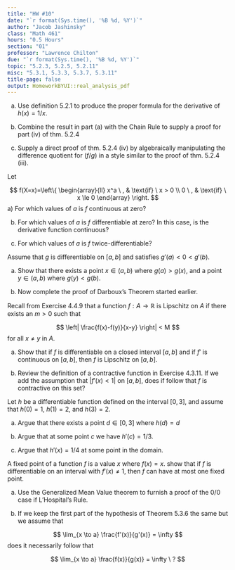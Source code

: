 ```yaml
---
title: "HW #10"
date: "`r format(Sys.time(), '%B %d, %Y')`"
author: "Jacob Jashinsky"
class: "Math 461"
hours: "0.5 Hours"
section: "01"
professor: "Lawrence Chilton"
due: "`r format(Sys.time(), '%B %d, %Y')`"
topic: "5.2.3, 5.2.5, 5.2.11"
misc: "5.3.1, 5.3.3, 5.3.7, 5.3.11"
title-page: false
output: HomeworkBYUI::real_analysis_pdf
---
```

<!------------------------------------------------------------------------------>
<!------------------------------- Question 01 ---------------------------------->
<!------------------------------------------------------------------------------>
\exercise{5.2.3}

a) Use definition 5.2.1 to produce the proper formula for the derivative of $h(x) = 1/x$.

\begin{solution}
$$
\begin{aligned}
g'(c) &= \lim_{x \to c} \frac{1/x-1/c}{x-c} \\
&= \lim_{x \to c} \frac{\frac{c-x}{xc}}{x-c} \\
&= \lim_{x \to c} \frac{\frac{-(x-c)}{xc}}{x-c} \\
&= \lim_{x \to c} \frac{-1}{xc} \\
&= \frac{-1}{c^2}
\end{aligned}
$$
\end{solution}

b) Combine the result in part (a) with the Chain Rule to supply a proof for part (iv) of thm. 5.2.4



\begin{solution}
x<1
\end{solution}


c) Supply a direct proof of thm. 5.2.4 (iv) by algebraically manipulating the difference quotient for $(f/g)$ in a style similar to the proof of thm. 5.2.4 (iii).


\begin{solution}
$$
\begin{aligned}
(f/g)'(c) &= \frac{g(c)f'(c) - f(c)g'(c)}{g(c)^2} \\
&= \lim_{x \to c} \frac{g(c)\frac{f(x)-f(c)}{x-c} - f(c)\frac{g(x)-g(c)}{x-c}}{g(c)g(x)} \\
&= \lim_{x \to c} \frac{g(c)(f(x)-f(c)) - f(c)(g(x)-g(c))}{g(c)g(x)(x-c)} \\
&= \lim_{x \to c} \frac{g(c)f(x)-g(c)f(c) - f(c)g(x)+f(c)g(c)}{g(c)g(x)(x-c)} \\
&= \lim_{x \to c} \frac{g(c)f(x) - f(c)g(x)}{g(c)g(x)(x-c)} \\
&= \lim_{x \to c} \frac{f(x)}{g(x)(x-c)} + \frac{-f(c)}{g(c)(x-c)} \\
&= \lim_{x \to c} \frac{f(x)/g(x)-f(c)/g(c)}{(x-c)} \\
\end{aligned}
$$
The result becomes the definition of a derivative. 
\end{solution}


\newpage
<!------------------------------------------------------------------------------>
<!------------------------------- Question 02 ---------------------------------->
<!------------------------------------------------------------------------------>
\exercise{5.2.5}

Let 

$$
f(X=x)=\left\{
\begin{array}{ll}
      x^a \ , &  \text{if} \ x > 0  \\
      0 \ , & \text{if} \ x \le 0
\end{array} 
\right.
$$
a) For which values of $a$ is $f$ continuous at zero?

\begin{solution}
$a>0$
\end{solution}

b) For which values of $a$ is $f$ differentiable at zero? In this case, is the derivative function continuous?

\begin{solution}
$x>1$. It is continuous
\end{solution}

c) For which values of $a$ is $f$ twice-differentiable?

\begin{solution}
$x>2$
\end{solution}

\newpage
<!------------------------------------------------------------------------------>
<!------------------------------- Question 03 ---------------------------------->
<!------------------------------------------------------------------------------>
\exercise{5.2.11}

Assume that $g$ is differentiable on $[a,b]$ and satisfies $g'(a) < 0 < g'(b)$.

a) Show that there exists a point $x \in (a,b)$ where $g(a) > g(x)$, and a point $y \in (a,b)$ where $g(y) < g(b)$. 

\begin{solution}
Consider $g'(a) < 0$, this means,

$$
\lim_{x \to a} \frac{g(x) - g(a)}{x-a} < 0
$$
Since $x \in (a,b)$, then $x > a$. This means that the denominator is postive. For the limit to be less than zero (negative) it must be true that $g(x) < g(a)$.

Now consider $g'(b) > 0$, which implies,

$$
\lim_{x \to b} \frac{g(x) - g(b)}{x-b} > 0
$$
Since $x \in (a,b)$, then $x < b$. This means that the denominator is negative. For the limit to be greater than zero (positve) it must be true that $g(x) < g(b)$.
\end{solution}

b) Now complete the proof of Darboux's Theorem started earlier.

\begin{solution}
x<1
\end{solution}


\newpage
<!------------------------------------------------------------------------------>
<!------------------------------- Question 04 ---------------------------------->
<!------------------------------------------------------------------------------>
\exercise{5.3.1}

Recall from Exercise 4.4.9 that a function $f: A \to \mathbb{R}$ is Lipschitz on $A$ if there exists an $m > 0$ such that 

$$
\left| \frac{f(x)-f(y)}{x-y} \right| < M
$$
for all $x \ne y$ in $A$.

a) Show that if $f$ is differentiable on a closed interval $[a,b]$ and if $f'$ is continuous on $[a,b]$, then $f$ is Lipschitz on $[a,b]$. 

\begin{solution}
x<1
\end{solution}

b) Review the definition of a contractive function in Exercise 4.3.11. If we add the assumption that $|f'(x) < 1|$ on $[a,b]$, does if follow that $f$ is contractive on this set?

\begin{solution}
x<1
\end{solution}

\newpage
<!------------------------------------------------------------------------------>
<!------------------------------- Question 05 ---------------------------------->
<!------------------------------------------------------------------------------>
\exercise{5.3.3}

Let $h$ be a differentiable function defined on the interval $[0,3]$, and assume that $h(0) = 1$, $h(1) = 2$, and $h(3) = 2$.

a) Argue that there exists a point $d \in [0,3]$ where $h(d) = d$ 

\begin{solution}
Theorem 5.2.3 states that if the function is differentiable at a point then the function is continuous at that point. \\


\end{solution}

b) Argue that at some point $c$ we have $h'(c) = 1/3$.

\begin{solution}
The Mean Value Theorem can apply here because the function is differentiable and continuous on the domain. \\

Consider the following,

$$
h'(c) = \frac{h(3) - h(0)}{3-0}  = \frac{2-1}{3-0} = \frac{1}{3} = h'(c)
$$
\end{solution}

c) Argue that $h'(x) = 1/4$ at some point in the domain.

\begin{solution}
Using the Mean Value Theorem again, consider the following,

$$
h'(c) = \frac{h(1) - h(0)}{1-0}  = \frac{2-1}{1-0} = 1 = h'(c)
$$
and
$$
h'(c) = \frac{h(3) - h(1)}{3-1}  = \frac{2-2}{3-1} = 0 = h'(c)
$$
The slope of the function at some point $c \in (0,1)$ is 1 but the slope of the function at some point $d \in (1,3)$ is 0. \\

Because the function is differentiable and continuous we know that must be a point between $c$ and $d$ such that $h'(x) = 1/4$.
\end{solution}

\newpage
<!------------------------------------------------------------------------------>
<!------------------------------- Question 06 ---------------------------------->
<!------------------------------------------------------------------------------>
\exercise{5.3.7}

A fixed point of a function $f$ is a value $x$ where $f(x) = x$. show that if $f$ is differentiable on an interval with $f'(x) \ne 1$, then $f$ can have at most one fixed point. 

\begin{solution}
x<1
\end{solution}

\newpage
<!------------------------------------------------------------------------------>
<!------------------------------- Question 07 ---------------------------------->
<!------------------------------------------------------------------------------>
\exercise{5.3.11}

a) Use the Generalized Mean Value theorem to furnish a proof of the $0/0$ case if L'Hospital's Rule.

\begin{solution}
x<1
\end{solution}

b) If we keep the first part of the hypothesis of Theorem 5.3.6 the same but we assume that 

$$
\lim_{x \to a} \frac{f'(x)}{g'(x)} = \infty 
$$
does it necessarily follow that 

$$
\lim_{x \to a} \frac{f(x)}{g(x)} = \infty \ ?
$$

\begin{solution}
x<1
\end{solution}



